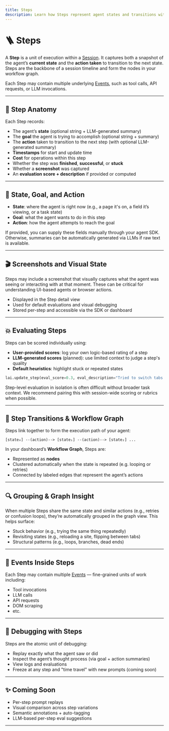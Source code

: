 ```yaml
---
title: Steps
description: Learn how Steps represent agent states and transitions within a Session.
---
```



# 🪜 Steps

A **Step** is a unit of execution within a [Session](/core-concepts/sessions). It captures both a snapshot of the agent’s **current state** and the **action taken** to transition to the next state. Steps are the backbone of a session timeline and form the nodes in your workflow graph.

Each Step may contain multiple underlying [Events](/core-concepts/events), such as tool calls, API requests, or LLM invocations.

---

## 🧬 Step Anatomy

Each Step records:

- The agent’s **state** (optional string + LLM-generated summary)
- The **goal** the agent is trying to accomplish (optional string + summary)
- The **action** taken to transition to the next step (with optional LLM-generated summary)
- **Timestamps** for start and update time
- **Cost** for operations within this step
- Whether the step was **finished**, **successful**, or **stuck**
- Whether a **screenshot** was captured
- An **evaluation score + description** if provided or computed
---

## 🧭 State, Goal, and Action

- **State**: where the agent is right now (e.g., a page it's on, a field it’s viewing, or a task state)
- **Goal**: what the agent wants to do in this step
- **Action**: how the agent attempts to reach the goal

If provided, you can supply these fields manually through your agent SDK. Otherwise, summaries can be automatically generated via LLMs if raw text is available.


---

## 🎬 Screenshots and Visual State

Steps may include a screenshot that visually captures what the agent was seeing or interacting with at that moment. These can be critical for understanding UI-based agents or browser actions.

- Displayed in the Step detail view
- Used for default evaluations and visual debugging
- Stored per-step and accessible via the SDK or dashboard

---

## 💥 Evaluating Steps

Steps can be scored individually using:

- **User-provided scores**: log your own logic-based rating of a step
- **LLM-generated scores** (planned): use limited context to judge a step's quality
- **Default heuristics**: highlight stuck or repeated states

```python
lai.update_step(eval_score=0.3, eval_description="Tried to switch tabs but failed.")
```

<Callout type="warning">
Step-level evaluation in isolation is often difficult without broader task context. We recommend pairing this with session-wide scoring or rubrics when possible.
</Callout>

---

## 🔄 Step Transitions & Workflow Graph

Steps link together to form the execution path of your agent:

```text
[state₀] --(action)--> [state₁] --(action)--> [state₂] ...
```

In your dashboard’s **Workflow Graph**, Steps are:

- Represented as **nodes**
- Clustered automatically when the state is repeated (e.g. looping or retries)
- Connected by labeled edges that represent the agent’s actions


---

## 🔍 Grouping & Graph Insight

When multiple Steps share the same state and similar actions (e.g., retries or confusion loops), they’re automatically grouped in the graph view. This helps surface:

- Stuck behavior (e.g., trying the same thing repeatedly)
- Revisiting states (e.g., reloading a site, flipping between tabs)
- Structural patterns (e.g., loops, branches, dead ends)

---

## 📁 Events Inside Steps

Each Step may contain multiple [Events](/events) — fine-grained units of work including:

- Tool invocations
- LLM calls
- API requests
- DOM scraping
- etc.


---

## 🧪 Debugging with Steps

Steps are the atomic unit of debugging:

- Replay exactly what the agent saw or did
- Inspect the agent’s thought process (via goal + action summaries)
- View logs and evaluations
- Freeze at any step and "time travel" with new prompts (coming soon)

---

## ✨ Coming Soon

- Per-step prompt replays
- Visual comparison across step variations
- Semantic annotations + auto-tagging
- LLM-based per-step eval suggestions

---
